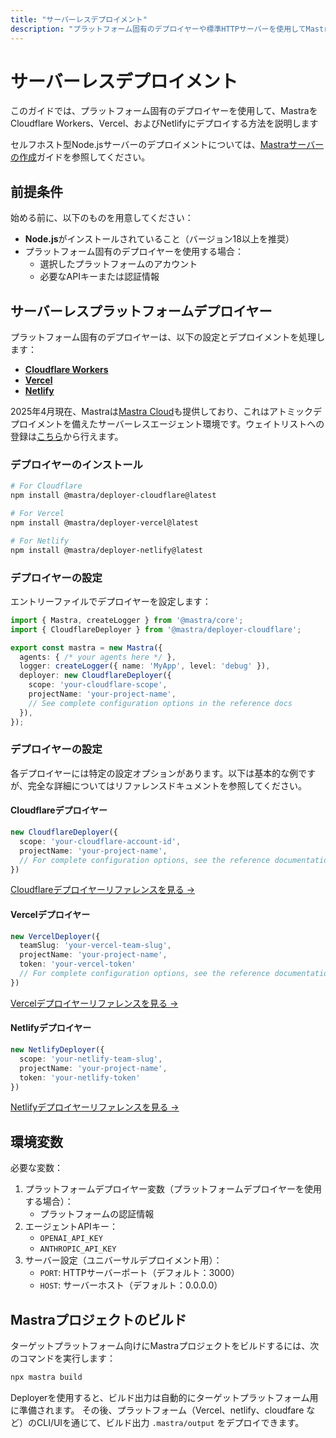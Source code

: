 ```yaml
---
title: "サーバーレスデプロイメント"
description: "プラットフォーム固有のデプロイヤーや標準HTTPサーバーを使用してMastraアプリケーションを構築・デプロイする"
---
```


# サーバーレスデプロイメント

このガイドでは、プラットフォーム固有のデプロイヤーを使用して、MastraをCloudflare Workers、Vercel、およびNetlifyにデプロイする方法を説明します

セルフホスト型Node.jsサーバーのデプロイメントについては、[Mastraサーバーの作成](/docs/deployment/server)ガイドを参照してください。

## 前提条件

始める前に、以下のものを用意してください：

- **Node.js**がインストールされていること（バージョン18以上を推奨）
- プラットフォーム固有のデプロイヤーを使用する場合：
  - 選択したプラットフォームのアカウント
  - 必要なAPIキーまたは認証情報

## サーバーレスプラットフォームデプロイヤー

プラットフォーム固有のデプロイヤーは、以下の設定とデプロイメントを処理します：
- **[Cloudflare Workers](/reference/deployer/cloudflare)**
- **[Vercel](/reference/deployer/vercel)**
- **[Netlify](/reference/deployer/netlify)**

2025年4月現在、Mastraは[Mastra Cloud](https://mastra.ai/cloud-beta)も提供しており、これはアトミックデプロイメントを備えたサーバーレスエージェント環境です。ウェイトリストへの登録は[こちら](https://mastra.ai/cloud-beta)から行えます。

### デプロイヤーのインストール

```bash copy
# For Cloudflare
npm install @mastra/deployer-cloudflare@latest

# For Vercel
npm install @mastra/deployer-vercel@latest

# For Netlify
npm install @mastra/deployer-netlify@latest
```

### デプロイヤーの設定

エントリーファイルでデプロイヤーを設定します：

```typescript copy showLineNumbers
import { Mastra, createLogger } from '@mastra/core';
import { CloudflareDeployer } from '@mastra/deployer-cloudflare';

export const mastra = new Mastra({
  agents: { /* your agents here */ },
  logger: createLogger({ name: 'MyApp', level: 'debug' }),
  deployer: new CloudflareDeployer({
    scope: 'your-cloudflare-scope',
    projectName: 'your-project-name',
    // See complete configuration options in the reference docs
  }),
});
```

### デプロイヤーの設定

各デプロイヤーには特定の設定オプションがあります。以下は基本的な例ですが、完全な詳細についてはリファレンスドキュメントを参照してください。

#### Cloudflareデプロイヤー

```typescript copy showLineNumbers
new CloudflareDeployer({
  scope: 'your-cloudflare-account-id',
  projectName: 'your-project-name',
  // For complete configuration options, see the reference documentation
})
```

[Cloudflareデプロイヤーリファレンスを見る →](/reference/deployer/cloudflare)

#### Vercelデプロイヤー

```typescript copy showLineNumbers
new VercelDeployer({
  teamSlug: 'your-vercel-team-slug',
  projectName: 'your-project-name',
  token: 'your-vercel-token'
  // For complete configuration options, see the reference documentation
})
```

[Vercelデプロイヤーリファレンスを見る →](/reference/deployer/vercel)

#### Netlifyデプロイヤー

```typescript copy showLineNumbers
new NetlifyDeployer({
  scope: 'your-netlify-team-slug',
  projectName: 'your-project-name',
  token: 'your-netlify-token'
})
```

[Netlifyデプロイヤーリファレンスを見る →](/reference/deployer/netlify)

## 環境変数

必要な変数：

1. プラットフォームデプロイヤー変数（プラットフォームデプロイヤーを使用する場合）：
   - プラットフォームの認証情報
2. エージェントAPIキー：
   - `OPENAI_API_KEY`
   - `ANTHROPIC_API_KEY`
3. サーバー設定（ユニバーサルデプロイメント用）：
   - `PORT`: HTTPサーバーポート（デフォルト：3000）
   - `HOST`: サーバーホスト（デフォルト：0.0.0.0）

## Mastraプロジェクトのビルド

ターゲットプラットフォーム向けにMastraプロジェクトをビルドするには、次のコマンドを実行します：

```bash
npx mastra build
```

Deployerを使用すると、ビルド出力は自動的にターゲットプラットフォーム用に準備されます。
その後、プラットフォーム（Vercel、netlify、cloudfare など）のCLI/UIを通じて、ビルド出力 `.mastra/output` をデプロイできます。


